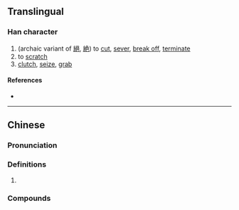 {{character info}}
==Translingual==

===Han character===
{{Han char|rn=64|rad=手|as=12|sn=15|four=|canj=QVFU|ids=⿰扌絕}}

# (archaic variant of [[絕]], [[絶]]) to [[cut]], [[sever]], [[break off]], [[terminate]]
# to [[scratch]]
# [[clutch]], [[seize]], [[grab]]

====References====
* {{Han ref|kx=0455.130|dkj=12729|dj=0804.190|hdz=31965.030|uh=64A7|ud=25767}}

----

==Chinese==
{{zh-forms|s=𪮖}}

===Pronunciation===
{{zh-pron
|m=juē
|cat=
}}

===Definitions===
{{zh-hanzi}}

# {{rfdef|zh}}

===Compounds===
{{zh-der|撧折|撧人|撧過來|撧耳頓足|撧耳撓腮}}